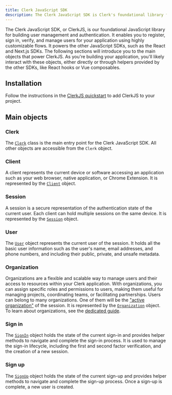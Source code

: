 ```yaml
---
title: Clerk JavaScript SDK
description: The Clerk JavaScript SDK is Clerk's foundational library for building user management and authentication.
---
```


The Clerk JavaScript SDK, or ClerkJS, is our foundational JavaScript library for building user management and authentication. It enables you to register, sign in, verify, and manage users for your application using highly customizable flows. It powers the other JavaScript SDKs, such as the React and Next.js SDKs. The following sections will introduce you to the main objects that power ClerkJS. As you're building your application, you'll likely interact with these objects, either directly or through helpers provided by the other SDKs, like React hooks or Vue composables.

## Installation

Follow the instructions in the [ClerkJS quickstart](/docs/quickstarts/javascript) to add ClerkJS to your project.

## Main objects

### Clerk

The [`Clerk`](/docs/references/javascript/clerk/clerk) class is the main entry point for the Clerk JavaScript SDK. All other objects are accessible from the `Clerk` object.

### Client

A client represents the current device or software accessing an application such as your web browser, native application, or Chrome Extension. It is represented by the [`Client`](/docs/references/javascript/client) object.

### Session

A session is a secure representation of the authentication state of the current user. Each client can hold multiple sessions on the same device. It is represented by the [`Session`](/docs/references/javascript/session) object.

### User

The [`User`](/docs/references/javascript/user) object represents the current user of the session. It holds all the basic user information such as the user's name, email addresses, and phone numbers, and including their public, private, and unsafe metadata.

### Organization

Organizations are a flexible and scalable way to manage users and their access to resources within your Clerk application. With organizations, you can assign specific roles and permissions to users, making them useful for managing projects, coordinating teams, or facilitating partnerships. Users can belong to many organizations. One of them will be the ["active organization"](/docs/organizations/overview#active-organization) of the session. It is represented by the [`Organization`](/docs/references/javascript/organization) object. To learn about organizations, see the [dedicated guide](/docs/organizations/overview).

### Sign in

The [`SignIn`](/docs/references/javascript/sign-in/sign-in) object holds the state of the current sign-in and provides helper methods to navigate and complete the sign-in process. It is used to manage the sign-in lifecycle, including the first and second factor verification, and the creation of a new session.

### Sign up

The [`SignUp`](/docs/references/javascript/sign-up/sign-up) object holds the state of the current sign-up and provides helper methods to navigate and complete the sign-up process. Once a sign-up is complete, a new user is created.
